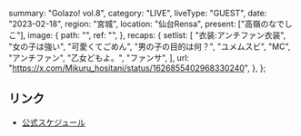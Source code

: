   summary: "Golazo! vol.8",
  category: "LIVE",
  liveType: "GUEST",
  date: "2023-02-18",
  region: "宮城",
  location: "仙台Rensa",
  present: ["高嶺のなでしこ"],
  image: {
    path: "",
    ref: "",
  },
  recaps: {
    setlist: [
      "衣装:アンチファン衣装",
      "女の子は強い",
      "可愛くてごめん",
      "男の子の目的は何？",
      "ユメムスビ",
      "MC",
      "アンチファン",
      "乙女どもよ。",
      "ファンサ",
    ],
    url: "https://x.com/Mikuru_hositani/status/1626855402968330240",
  },
};

## リンク

- [公式スケジュール](https://takanenonadeshiko.jp/?p=655)
